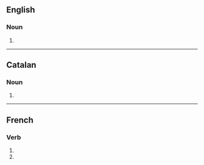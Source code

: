 ==English==

===Noun===
{{head|en|noun plural form}}

# {{plural of|excision|lang=en}}

----

==Catalan==

===Noun===
{{head|ca|noun form}}

# {{plural of|excisió|lang=ca}}

----

==French==

===Verb===
{{head|fr|verb form}}

# {{inflection of|exciser||1|p|impf|indc|lang=fr}}
# {{inflection of|exciser||1|p|pres|subj|lang=fr}}